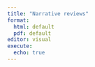 ```yaml
---
title: "Narrative reviews"
format:
  html: default
  pdf: default
editor: visual
execute: 
  echo: true
---
```

